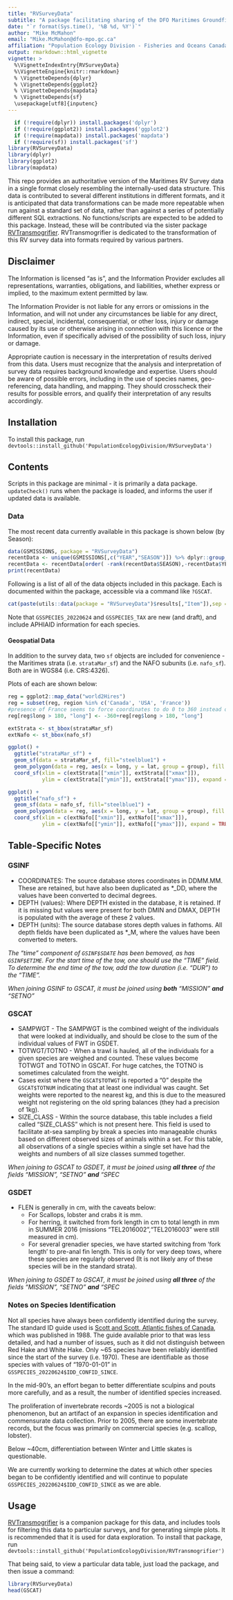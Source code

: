 ```yaml
---
title: "RVSurveyData"
subtitle: "A package facilitating sharing of the DFO Maritimes Groundfish Survey Data with external partners."
date: "`r format(Sys.time(), '%B %d, %Y')`"
author: "Mike McMahon"
email: "Mike.McMahon@dfo-mpo.gc.ca"
affiliation: "Population Ecology Division - Fisheries and Oceans Canada"
output: rmarkdown::html_vignette
vignette: >
  %\VignetteIndexEntry{RVSurveyData}
  %\VignetteEngine{knitr::rmarkdown}
  % \VignetteDepends{dplyr} 
  % \VignetteDepends{ggplot2} 
  % \VignetteDepends{mapdata} 
  % \VignetteDepends{sf} 
  \usepackage[utf8]{inputenc}
---
```

```r
  if (!require(dplyr)) install.packages('dplyr')  
  if (!require(ggplot2)) install.packages('ggplot2')  
  if (!require(mapdata)) install.packages('mapdata')  
  if (!require(sf)) install.packages('sf')  
library(RVSurveyData)
library(dplyr)
library(ggplot2)
library(mapdata)

```
This repo provides an authoritative version of the Maritimes RV Survey data in a single format closely resembling the internally-used data structure.   This data is contributed to several different institutions in different formats, and it is anticipated that data transformations can be made more repeatable when run against a standard set of data, rather than against a series of potentially different SQL extractions.   No functions/scripts are expected to be added to this package.  Instead, these will be contributed via the sister package [RVTransmogrifier](https://github.com/PopulationEcologyDivision/RVTransmogrifier/).  RVTransmogrifier is dedicated to the transformation of this RV survey data into formats required by various partners.

## Disclaimer
The Information is licensed “as is”, and the Information Provider excludes all representations, warranties, obligations, and liabilities, whether express or implied, to the maximum extent permitted by law.

The Information Provider is not liable for any errors or omissions in the Information, and will not under any circumstances be liable for any direct, indirect, special, incidental, consequential, or other loss, injury or damage caused by its use or otherwise arising in connection with this licence or the Information, even if specifically advised of the possibility of such loss, injury or damage.

Appropriate caution is necessary in the interpretation of results derived from this data. Users must recognize that the analysis and interpretation of survey data requires background knowledge and expertise. Users should be aware of possible errors, including in the use of species names, geo-referencing, data handling, and mapping. They should crosscheck their results for possible errors, and qualify their interpretation of any results accordingly.

## Installation
To install this package, run `devtools::install_github('PopulationEcologyDivision/RVSurveyData')`

## Contents
Scripts in this package are minimal - it is primarily a data package.
`updateCheck()` runs when the package is loaded, and informs the user if updated data is available.

### Data

The most recent data currently available in this package is shown below (by Season):

```r
data(GSMISSIONS, package = "RVSurveyData")
recentData <- unique(GSMISSIONS[,c("YEAR","SEASON")]) %>% dplyr::group_by(SEASON) %>% dplyr::top_n(1, YEAR)
recentData <- recentData[order( -rank(recentData$SEASON),-recentData$YEAR),] %>% as.data.frame()
print(recentData)
```
Following is a list of all of the data objects included in this package.  Each is documented within the package, accessible via a command like `?GSCAT`. 

```r
cat(paste(utils::data(package = "RVSurveyData")$results[,"Item"]),sep = "\n" )
```

Note that `GSSPECIES_20220624` and `GSSPECIES_TAX` are new (and draft), and include APHIAID information for each species.

#### Geospatial Data

In addition to the survey data, two `sf` objects are included for convenience - the Maritimes strata (i.e. `strataMar_sf`) and the NAFO subunits (i.e. `nafo_sf`). Both are in WGS84 (i.e. CRS:4326).

Plots of each are shown below:

```R
reg = ggplot2::map_data("world2Hires")
reg = subset(reg, region %in% c('Canada', 'USA', 'France'))
#presence of France seems to force coordinates to do 0 to 360 instead of -180 to 180
reg[reg$long > 180, "long"] <- -360+reg[reg$long > 180, "long"]

extStrata <- st_bbox(strataMar_sf)
extNafo <- st_bbox(nafo_sf)
```

```R
ggplot() + 
  ggtitle("strataMar_sf") +
  geom_sf(data = strataMar_sf, fill="steelblue1") +
  geom_polygon(data = reg, aes(x = long, y = lat, group = group), fill = "lightgrey", color = "grey25") +
  coord_sf(xlim = c(extStrata[["xmin"]], extStrata[["xmax"]]), 
           ylim = c(extStrata[["ymin"]], extStrata[["ymax"]]), expand = TRUE) 
```
```R
ggplot() + 
  ggtitle("nafo_sf") +
  geom_sf(data = nafo_sf, fill="steelblue1") +
  geom_polygon(data = reg, aes(x = long, y = lat, group = group), fill = "lightgrey", color = "grey25") +
  coord_sf(xlim = c(extNafo[["xmin"]], extNafo[["xmax"]]), 
           ylim = c(extNafo[["ymin"]], extNafo[["ymax"]]), expand = TRUE) 
```

## Table-Specific Notes
### GSINF
* COORDINATES: The source database stores coordinates in DDMM.MM.   These are retained, but have also been duplicated as *_DD, where the values have been converted to decimal degrees.
* DEPTH (values): Where DEPTH existed in the database, it is retained.  If it is missing but values were present for both DMIN and DMAX, DEPTH is populated with the average of these 2 values.
* DEPTH (units): The source database stores depth values in fathoms.  All depth fields have been duplicated as *_M, where the values have been converted to meters.

*The "time" component of `GSINF$SDATE` has been bemoved, as has `GSINF$ETIME`.  For the start time of the tow, one should use the "TIME" field. To determine the end time of the tow, add the tow duration (i.e. "DUR") to the "TIME".*

*When joining GSINF to GSCAT, it must be joined using __both__ "MISSION" __and__ "SETNO"*

### GSCAT
* SAMPWGT - The SAMPWGT is the combined weight of the individuals that were looked at individually, and should be close to the sum of the individual values of FWT in GSDET.
* TOTWGT/TOTNO - When a trawl is hauled, all of the individuals for a given species are weighed and counted. These values become TOTWGT and TOTNO in GSCAT. For huge catches, the TOTNO is sometimes calculated from the weight.
* Cases exist where the `GSCAT$TOTWGT` is reported a "0" despite the `GSCAT$TOTNUM` indicating that at least one individual was caught.  Set weights were reported to the nearest kg, and this is due to the measured weight not registering on the old spring balances (they had a precision of 1kg).  
* SIZE_CLASS -  Within the source database, this table includes a field called "SIZE_CLASS" which is not present here.  This field is used to facilitate at-sea sampling by break a species into manageable chunks based on different observed sizes of animals within a set.  For this table, all observations of a single species within a single set have had the weights and numbers of all size classes summed together.

*When joining to GSCAT to GSDET, it must be joined using __all three__ of the fields "MISSION", "SETNO" __and__ "SPEC*

### GSDET
* FLEN is generally in cm, with the caveats below: 
  + For Scallops, lobster and crabs it is mm. 
  + For herring, it switched from fork length in cm to total length in mm in SUMMER 2016  (missions "TEL2016002","TEL2016003" were still measured in cm). 
  + For several grenadier species, we have started switching from ‘fork length’ to pre-anal fin length.  This is only for very deep tows, where these species are regularly observed (It is not likely any of these species will be in the standard strata).

*When joining to GSDET to GSCAT, it must be joined using __all three__ of the fields "MISSION", "SETNO" __and__ "SPEC*

### Notes on Species Identification
Not all species have always been confidently identified during the survey.  The standard ID guide used is [Scott and Scott, Atlantic fishes of Canada](https://www.biblio.com/book/atlantic-fishes-canada-scott-w-b/d/570660430?aid=frg&gclid=CjwKCAjw_b6WBhAQEiwAp4HyIKxmnSMPiEyJYFjmRXuPpNI5RFBAMJBjxQBI107eFItGDaXb9NmFNhoCDfQQAvD_BwE), which was published in 1988.  The guide available prior to that was less detailed, and had a number of issues, such as it did not distinguish between Red Hake and White Hake.  Only ~65 species have been reliably identified since the start of the survey (i.e. 1970).  These are identifiable as those species with values of "1970-01-01" in `GSSPECIES_20220624$IDD_CONFID_SINCE`.  

In the mid-90's, an effort began to better differentiate sculpins and pouts more carefully, and as a result, the number of identified species increased.

The proliferation of invertebrate records ~2005 is not a biological phenomenon, but an artifact of an expansion in species identification and commensurate data collection.  Prior to 2005, there are some invertebrate records, but the focus was primarily on commercial species (e.g. scallop, lobster).  

Below ~40cm, differentiation between Winter and Little skates is questionable.

We are currently working to determine the dates at which other species began to be confidently identified and will continue to populate `GSSPECIES_20220624$IDD_CONFID_SINCE` as we are able.

## Usage
[RVTransmogrifier](https://github.com/PopulationEcologyDivision/RVTransmogrifier/) is a companion package for this data, and includes tools for filtering this data to particular surveys, and for generating simple plots.  It is recommended  that it is used for data exploration. To install that package, run `devtools::install_github('PopulationEcologyDivision/RVTransmogrifier')`

That being said, to view a particular data table, just load the package, and then issue a command:
```R
library(RVSurveyData)
head(GSCAT)
```
